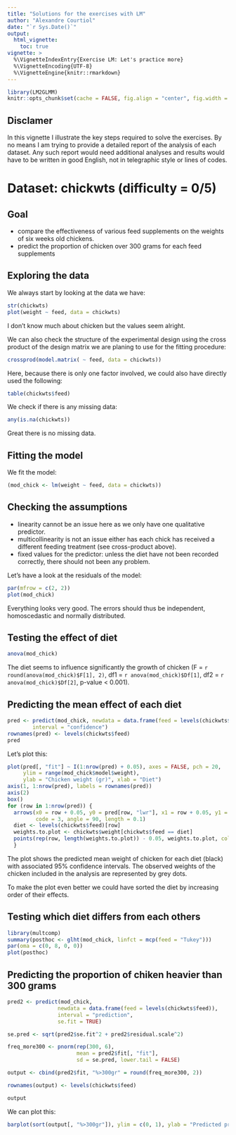 ```yaml
---
title: "Solutions for the exercises with LM"
author: "Alexandre Courtiol"
date: "`r Sys.Date()`"
output: 
  html_vignette:
    toc: true
vignette: >
  %\VignetteIndexEntry{Exercise LM: Let's practice more}
  %\VignetteEncoding{UTF-8}
  %\VignetteEngine{knitr::rmarkdown}
---
```

```r
library(LM2GLMM)
knitr::opts_chunk$set(cache = FALSE, fig.align = "center", fig.width = 6, fig.height = 6)
```

## Disclamer

In this vignette I illustrate the key steps required to solve the exercises. By no means I am trying to provide a detailed report of the analysis of each dataset. Any such report would need additional analyses and results would have to be written in good English, not in telegraphic style or lines of codes.


# Dataset: chickwts (difficulty = 0/5)

## Goal

* compare the effectiveness of various feed supplements on the weights of six weeks old chickens.
* predict the proportion of chicken over 300 grams for each feed supplements

## Exploring the data

We always start by looking at the data we have:

```r
str(chickwts)
plot(weight ~ feed, data = chickwts)
```

I don't know much about chicken but the values seem alright.


We can also check the structure of the experimental design using the cross product of the design matrix we are planing to use for the fitting procedure:

```r
crossprod(model.matrix( ~ feed, data = chickwts))
```

Here, because there is only one factor involved, we could also have directly used the following:

```r
table(chickwts$feed)
```

We check if there is any missing data:

```r
any(is.na(chickwts))
```

Great there is no missing data.

## Fitting the model

We fit the model:

```r
(mod_chick <- lm(weight ~ feed, data = chickwts))
```

## Checking the assumptions

* linearity cannot be an issue here as we only have one qualitative predictor.
* multicollinearity is not an issue either has each chick has received a different feeding treatment (see cross-product above).
* fixed values for the predictor: unless the diet have not been recorded correctly, there should not been any problem.

Let's have a look at the residuals of the model:

```r
par(mfrow = c(2, 2))
plot(mod_chick)
```

Everything looks very good. The errors should thus be independent, homoscedastic and normally distributed.


## Testing the effect of diet

```r
anova(mod_chick)
```

The diet seems to influence significantly the growth of chicken (F = ```r round(anova(mod_chick)$F[1], 2)```, df1 = ```r anova(mod_chick)$Df[1]```, df2 = ```r anova(mod_chick)$Df[2]```, p-value < 0.001).

## Predicting the mean effect of each diet

```r
pred <- predict(mod_chick, newdata = data.frame(feed = levels(chickwts$feed)),
        interval = "confidence")
rownames(pred) <- levels(chickwts$feed)
pred
```

Let's plot this:

```r
plot(pred[, "fit"] ~ I(1:nrow(pred) + 0.05), axes = FALSE, pch = 20,
     ylim = range(mod_chick$model$weight),
     ylab = "Chicken weight (gr)", xlab = "Diet")
axis(1, 1:nrow(pred), labels = rownames(pred))
axis(2)
box()
for (row in 1:nrow(pred)) {
  arrows(x0 = row + 0.05, y0 = pred[row, "lwr"], x1 = row + 0.05, y1 = pred[row, "upr"],
         code = 3, angle = 90, length = 0.1)
  diet <- levels(chickwts$feed)[row]
  weights.to.plot <- chickwts$weight[chickwts$feed == diet]
  points(rep(row, length(weights.to.plot)) - 0.05, weights.to.plot, col = "grey")
  }
```

The plot shows the predicted mean weight of chicken for each diet (black) with associated 95% confidence intervals. The observed weights of the chicken included in the analysis are represented by grey dots.

To make the plot even better we could have sorted the diet by increasing order of their effects.

## Testing which diet differs from each others

```r
library(multcomp)
summary(posthoc <- glht(mod_chick, linfct = mcp(feed = "Tukey")))
par(oma = c(0, 8, 0, 0))
plot(posthoc)
```


## Predicting the proportion of chiken heavier than 300 grams

```r
pred2 <- predict(mod_chick,
                newdata = data.frame(feed = levels(chickwts$feed)),
                interval = "prediction",
                se.fit = TRUE)

se.pred <- sqrt(pred2$se.fit^2 + pred2$residual.scale^2)

freq_more300 <- pnorm(rep(300, 6),
                      mean = pred2$fit[, "fit"],
                      sd = se.pred, lower.tail = FALSE)

output <- cbind(pred2$fit, "%>300gr" = round(freq_more300, 2))

rownames(output) <- levels(chickwts$feed)

output
```

We can plot this: 

```r
barplot(sort(output[, "%>300gr"]), ylim = c(0, 1), ylab = "Predicted proportion of chicken larger than 300 gr")
```


